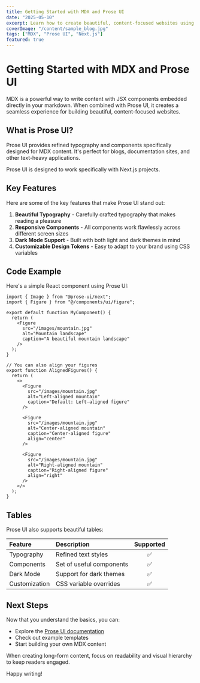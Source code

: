 ```yaml
---
title: Getting Started with MDX and Prose UI
date: "2025-05-10"
excerpt: Learn how to create beautiful, content-focused websites using MDX and Prose UI
coverImage: "/content/sample_blog.jpg"
tags: ["MDX", "Prose UI", "Next.js"]
featured: true
---
```


# Getting Started with MDX and Prose UI

MDX is a powerful way to write content with JSX components embedded directly in your markdown. When combined with Prose UI, it creates a seamless experience for building beautiful, content-focused websites.

## What is Prose UI?

Prose UI provides refined typography and components specifically designed for MDX content. It's perfect for blogs, documentation sites, and other text-heavy applications.

<Callout variant="info" title="Info">
  Prose UI is designed to work specifically with Next.js projects.
</Callout>

## Key Features

Here are some of the key features that make Prose UI stand out:

1. **Beautiful Typography** - Carefully crafted typography that makes reading a pleasure
2. **Responsive Components** - All components work flawlessly across different screen sizes
3. **Dark Mode Support** - Built with both light and dark themes in mind
4. **Customizable Design Tokens** - Easy to adapt to your brand using CSS variables

## Code Example

Here's a simple React component using Prose UI:

```tsx
import { Image } from "@prose-ui/next";
import { Figure } from "@/components/ui/figure";

export default function MyComponent() {
  return (
    <Figure
      src="/images/mountain.jpg"
      alt="Mountain landscape"
      caption="A beautiful mountain landscape"
    />
  );
}

// You can also align your figures
export function AlignedFigures() {
  return (
    <>
      <Figure
        src="/images/mountain.jpg"
        alt="Left-aligned mountain"
        caption="Default: Left-aligned figure"
      />

      <Figure
        src="/images/mountain.jpg"
        alt="Center-aligned mountain"
        caption="Center-aligned figure"
        align="center"
      />

      <Figure
        src="/images/mountain.jpg"
        alt="Right-aligned mountain"
        caption="Right-aligned figure"
        align="right"
      />
    </>
  );
}
```

## Tables

Prose UI also supports beautiful tables:

| Feature       | Description              | Supported |
| :------------ | :----------------------- | :-------: |
| Typography    | Refined text styles      |    ✅     |
| Components    | Set of useful components |    ✅     |
| Dark Mode     | Support for dark themes  |    ✅     |
| Customization | CSS variable overrides   |    ✅     |

## Next Steps

Now that you understand the basics, you can:

- Explore the [Prose UI documentation](https://prose-ui.com/docs)
- Check out example templates
- Start building your own MDX content

<Callout variant="tip" title="Tip">
  When creating long-form content, focus on readability and visual hierarchy to
  keep readers engaged.
</Callout>

Happy writing!
